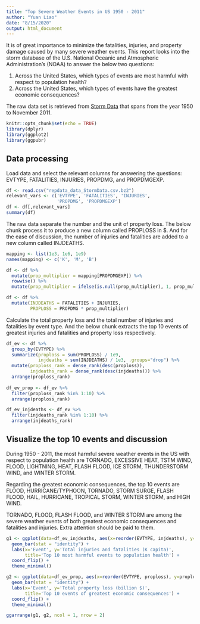 ```yaml
---
title: "Top Severe Weather Events in US 1950 - 2011"
author: "Yuan Liao"
date: "8/15/2020"
output: html_document
---
```

It is of great importance to minimize the fatalities, injuries, and property damage caused by many severe weather events. This report looks into the storm database of the U.S. National Oceanic and Atmospheric Administration's (NOAA) to answer the below two questions:

1. Across the United States, which types of events are most harmful with respect to population health?
2. Across the United States, which types of events have the greatest economic consequences?

The raw data set is retrieved from [Storm Data](https://d396qusza40orc.cloudfront.net/repdata%2Fdata%2FStormData.csv.bz2) that spans from the year 1950 to November 2011.

```r
knitr::opts_chunk$set(echo = TRUE)
library(dplyr)
library(ggplot2)
library(ggpubr)
```

## Data processing

Load data and select the relevant columns for answering the questions: EVTYPE, FATALITIES, INJURIES, PROPDMG, and PROPDMGEXP.

```r
df <- read.csv("repdata_data_StormData.csv.bz2")
relevant_vars <- c('EVTYPE', 'FATALITIES', 'INJURIES', 
                   'PROPDMG', 'PROPDMGEXP')
df <- df[,relevant_vars]
summary(df)
```

The raw data separate the number and the unit of property loss. The below chunk process it to produce a new column called PROPLOSS in $. And for the ease of discussion, the number of injuries and fatalities are added to a new column called INJDEATHS.

```r
mapping <- list(1e3, 1e6, 1e9)
names(mapping) <- c('K', 'M', 'B')

df <- df %>% 
  mutate(prop_multiplier = mapping[PROPDMGEXP]) %>%
  rowwise() %>%
  mutate(prop_multiplier = ifelse(is.null(prop_multiplier), 1, prop_multiplier))

df <- df %>%
  mutate(INJDEATHS = FATALITIES + INJURIES,
         PROPLOSS = PROPDMG * prop_multiplier)
```

Calculate the total property loss and the total number of injuries and fatalities by event type. And the below chunk extracts the top 10 events of greatest injuries and fatalities and property loss respectively.

```r
df_ev <- df %>%
  group_by(EVTYPE) %>%
  summarize(proploss = sum(PROPLOSS) / 1e9,
            injdeaths = sum(INJDEATHS) / 1e3, .groups="drop") %>%
  mutate(proploss_rank = dense_rank(desc(proploss)),
         injdeaths_rank = dense_rank(desc(injdeaths))) %>%
  arrange(proploss_rank)
  
df_ev_prop <- df_ev %>%
  filter(proploss_rank %in% 1:10) %>%
  arrange(proploss_rank)

df_ev_injdeaths <- df_ev %>%
  filter(injdeaths_rank %in% 1:10) %>%
  arrange(injdeaths_rank)
```

## Visualize the top 10 events and discussion

During 1950 - 2011, the most harmful severe weather events in the US with respect to population health are TORNADO, EXCESSIVE HEAT, TSTM WIND, FLOOD, LIGHTNING, HEAT, FLASH FLOOD, ICE STORM, THUNDERSTORM WIND, and WINTER STORM.

Regarding the greatest economic consequences, the top 10 events are FLOOD, HURRICANE/TYPHOON, TORNADO, STORM SURGE, FLASH FLOOD, HAIL, HURRICANE, TROPICAL STORM, WINTER STORM, and HIGH WIND.

TORNADO, FLOOD, FLASH FLOOD, and WINTER STORM are among the severe weather events of both greatest economic consequences and fatalities and injuries. Extra attention should be paid to them.

```r
g1 <- ggplot(data=df_ev_injdeaths, aes(x=reorder(EVTYPE, injdeaths), y=injdeaths)) +
  geom_bar(stat = "identity") +
  labs(x='Event', y='Total injuries and fatalities (K capita)', 
       title='Top 10 most harmful events to population health') +
  coord_flip() +
  theme_minimal()

g2 <- ggplot(data=df_ev_prop, aes(x=reorder(EVTYPE, proploss), y=proploss)) +
  geom_bar(stat = "identity") +
  labs(x='Event', y='Total property loss (billion $)', 
       title='Top 10 events of greatest economic consequences') +
  coord_flip() +
  theme_minimal()

ggarrange(g1, g2, ncol = 1, nrow = 2)
```

